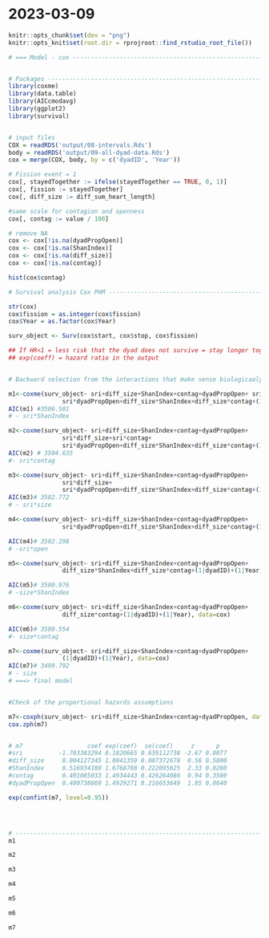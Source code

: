 # 2023-03-09

```r
knitr::opts_chunk$set(dev = "png")
knitr::opts_knit$set(root.dir = rprojroot::find_rstudio_root_file())
```

```r
# === Model - cox ---------------------------------------------------------


# Packages ----------------------------------------------------------------
library(coxme)
library(data.table)
library(AICcmodavg)
library(ggplot2)
library(survival)


# input files
COX = readRDS('output/08-intervals.Rds')
body = readRDS('output/09-all-dyad-data.Rds')
cox = merge(COX, body, by = c('dyadID', 'Year'))

# Fission event = 1
cox[, stayedTogether := ifelse(stayedTogether == TRUE, 0, 1)]
cox[, fission := stayedTogether]
cox[, diff_size := diff_sum_heart_length]

#same scale for contagion and openness
cox[, contag := value / 100]

# remove NA
cox <- cox[!is.na(dyadPropOpen)]
cox <- cox[!is.na(ShanIndex)]
cox <- cox[!is.na(diff_size)]
cox <- cox[!is.na(contag)]

hist(cox$contag)

# Survival analysis Cox PHM -----------------------------------------------

str(cox)
cox$fission = as.integer(cox$fission)
cox$Year = as.factor(cox$Year)

surv_object <- Surv(cox$start, cox$stop, cox$fission)

## If HR<1 = less risk that the dyad does not survive = stay longer together
## exp(coeff) = hazard ratio in the output


# Backward selection from the interactions that make sense biologicaaly

m1<-coxme(surv_object~ sri+diff_size+ShanIndex+contag+dyadPropOpen+ sri*diff_size+sri*ShanIndex+sri*contag+
               sri*dyadPropOpen+diff_size*ShanIndex+diff_size*contag+(1|dyadID)+(1|Year), data=cox)  
AIC(m1) #3506.501
# - sri*ShanIndex

m2<-coxme(surv_object~ sri+diff_size+ShanIndex+contag+dyadPropOpen+
               sri*diff_size+sri*contag+
               sri*dyadPropOpen+diff_size*ShanIndex+diff_size*contag+(1|dyadID)+(1|Year), data=cox) 
AIC(m2) # 3504.635
#- sri*contag

m3<-coxme(surv_object~ sri+diff_size+ShanIndex+contag+dyadPropOpen+
               sri*diff_size+
               sri*dyadPropOpen+diff_size*ShanIndex+diff_size*contag+(1|dyadID)+(1|Year), data=cox) 
AIC(m3)# 3502.772
# - sri*size

m4<-coxme(surv_object~ sri+diff_size+ShanIndex+contag+dyadPropOpen+
               sri*dyadPropOpen+diff_size*ShanIndex+diff_size*contag+(1|dyadID)+(1|Year), data=cox) 

AIC(m4)# 3502.298
# -sri*open

m5<-coxme(surv_object~ sri+diff_size+ShanIndex+contag+dyadPropOpen+
               diff_size*ShanIndex+diff_size*contag+(1|dyadID)+(1|Year), data=cox) 

AIC(m5)# 3500.976
# -size*ShanIndex

m6<-coxme(surv_object~ sri+diff_size+ShanIndex+contag+dyadPropOpen+
               diff_size*contag+(1|dyadID)+(1|Year), data=cox) 

AIC(m6)# 3500.554
#- size*contag

m7<-coxme(surv_object~ sri+diff_size+ShanIndex+contag+dyadPropOpen+
               (1|dyadID)+(1|Year), data=cox)
AIC(m7)# 3499.792
# - size
# ===> final model


#Check of the proportional hazards assumptions

m7<-coxph(surv_object~ sri+diff_size+ShanIndex+contag+dyadPropOpen, data=cox)
cox.zph(m7)


# m7                  coef exp(coef)  se(coef)     z      p
#sri          -1.703383294 0.1820665 0.639112738 -2.67 0.0077
#diff_size     0.004127345 1.0041359 0.007372678  0.56 0.5800
#ShanIndex     0.516934180 1.6768788 0.222095625  2.33 0.0200
#contag        0.401085033 1.4934443 0.426264086  0.94 0.3500
#dyadPropOpen  0.400738669 1.4929271 0.216653649  1.85 0.0640

exp(confint(m7, level=0.95))




# -------------------------------------------------------------------------
m1

m2

m3

m4

m5

m6

m7
```
